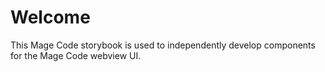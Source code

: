 
<Meta title="Welcome" />

# Welcome

This Mage Code storybook is used to independently develop components for the Mage Code webview UI.

